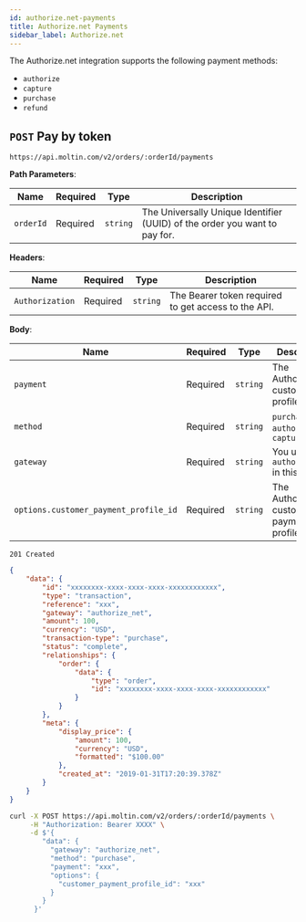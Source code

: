 ```yaml
---
id: authorize.net-payments
title: Authorize.net Payments
sidebar_label: Authorize.net
---
```


The Authorize.net integration supports the following payment methods:

- `authorize`
- `capture`
- `purchase`
- `refund`

## `POST` Pay by token

```http
https://api.moltin.com/v2/orders/:orderId/payments
```

<!--DOCUSAURUS_CODE_TABS-->

<!-- Request -->

**Path Parameters**:

| Name | Required | Type | Description |
| --- | --- | --- | --- |
| `orderId` | Required | `string` | The Universally Unique Identifier (UUID) of the order you want to pay for. |

**Headers**:

| Name | Required | Type | Description |
| --- | --- | --- | --- |
| `Authorization` | Required | `string` | The Bearer token required to get access to the API. |

**Body**:

| Name | Required | Type | Description |
| --- | --- | --- | --- |
| `payment` | Required | `string` | The Authorize.net customer profile ID. |
| `method` | Required | `string` | `purchase`, `authorize`, `capture` |
| `gateway` | Required | `string` | You use `authorize_net` in this case. |
| `options.customer_payment_profile_id` | Required | `string` | The Authorize.net customer payment profile ID. |


<!-- Response -->

`201 Created`


```json
{
    "data": {
        "id": "xxxxxxxx-xxxx-xxxx-xxxx-xxxxxxxxxxxx",
        "type": "transaction",
        "reference": "xxx",
        "gateway": "authorize_net",
        "amount": 100,
        "currency": "USD",
        "transaction-type": "purchase",
        "status": "complete",
        "relationships": {
            "order": {
                "data": {
                    "type": "order",
                    "id": "xxxxxxxx-xxxx-xxxx-xxxx-xxxxxxxxxxxx"
                }
            }
        },
        "meta": {
            "display_price": {
                "amount": 100,
                "currency": "USD",
                "formatted": "$100.00"
            },
            "created_at": "2019-01-31T17:20:39.378Z"
        }
    }
}
```

<!--END_DOCUSAURUS_CODE_TABS-->


```bash
curl -X POST https://api.moltin.com/v2/orders/:orderId/payments \
     -H "Authorization: Bearer XXXX" \
     -d $'{
        "data": {
          "gateway": "authorize_net",
          "method": "purchase",
          "payment": "xxx",
          "options": {
            "customer_payment_profile_id": "xxx"
          }
        }
      }'
```
